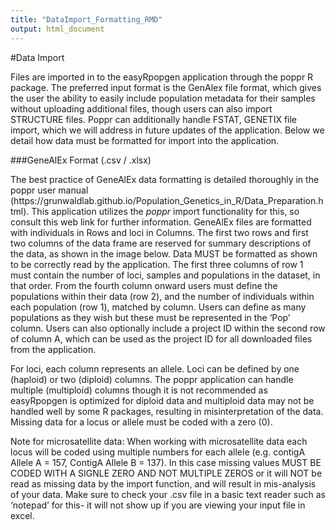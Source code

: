 ---
title: "DataImport_Formatting_RMD"
output: html_document
---

#Data Import

Files are imported in to the easyRpopgen application through the poppr R package. The preferred input format is the GenAlex file format, which gives the user the ability to easily include population metadata for their samples without uploading additional files, though users can also import STRUCTURE files. Poppr can additionally handle FSTAT, GENETIX file import, which we will address in future updates of the application. Below we detail how data must be formatted for import into the application.

###GeneAlEx Format (.csv / .xlsx)

The best practice of GeneAlEx data formatting is detailed thoroughly in the poppr user manual (https://grunwaldlab.github.io/Population_Genetics_in_R/Data_Preparation.html). This application utilizes the *poppr* import functionality for this, so consult this web link for further information. GeneAlEx files are formatted with individuals in Rows and loci in Columns. The first two rows and first two columns of the data frame are reserved for summary descriptions of the data, as shown in the image below. Data MUST be formatted as shown to be correctly read by the application. The first three columns of row 1 must contain the number of loci, samples and populations in the dataset, in that order. From the fourth column onward users must define the populations within their data (row 2), and the number of individuals within each population (row 1), matched by column. Users can define as many populations as they wish but these must be represented in the ‘Pop’ column. Users can also optionally include a project ID within the second row of column A, which can be used as the project ID for all downloaded files from the application.

For loci, each column represents an allele. Loci can be defined by one (haploid) or two (diploid) columns. The poppr application can handle multiple (multiploid) columns though it is not recommended as easyRpopgen is optimized for diploid data and multiploid data may not be handled well by some R packages, resulting in misinterpretation of the data.  Missing data for a locus or allele must be coded with a zero (0).

Note for microsatellite data:
When working with microsatellite data each locus will be coded using multiple numbers for each allele (e.g. contigA Allele A = 157, ContigA Allele B = 137). In this case missing values MUST BE CODED WITH A SIGNLE ZERO AND NOT MULTIPLE ZEROS or it will NOT be read as missing data by the import function, and will result in mis-analysis of your data. Make sure to check your .csv file in a basic text reader such as ‘notepad’ for this- it will not show up if you are viewing your input file in excel.
